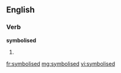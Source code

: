 ==English==

===Verb===
'''symbolised'''

# {{past of|[[symbolise]]}}

[[fr:symbolised]]
[[mg:symbolised]]
[[vi:symbolised]]